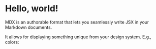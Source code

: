 # Hello, world!

MDX is an authorable format that lets you seamlessly write JSX in your Markdown documents.

It allows for displaying something unique from your design system. E.g., colors:

<Row>
    <Color value="#6A737D" />
    <Color value="#0366D6" />
    <Color value="#28A745" />
    <Color value="#6F42C1" />
    <Color value="#FFD33D" />
    <Color value="#F66A0A" />
    <Color value="#D73A49" />
</Row>
